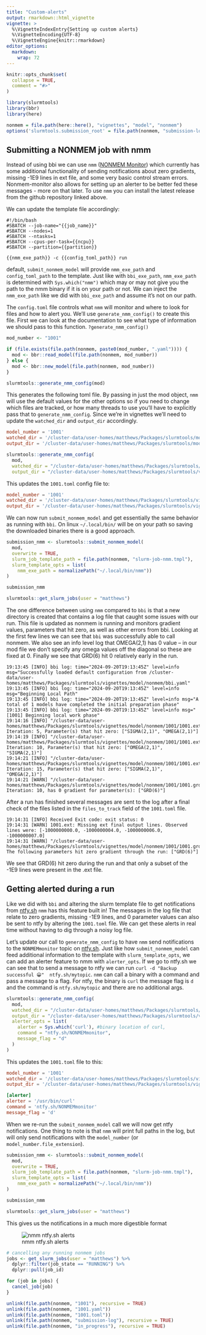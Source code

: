 ```yaml
---
title: "Custom-alerts"
output: rmarkdown::html_vignette
vignette: >
  %\VignetteIndexEntry{Setting up custom alerts}
  %\VignetteEncoding{UTF-8}
  %\VignetteEngine{knitr::rmarkdown}
editor_options: 
  markdown: 
    wrap: 72
---
```


```r
knitr::opts_chunk$set(
  collapse = TRUE,
  comment = "#>"
)
```

```r
library(slurmtools)
library(bbr)
library(here)

nonmem = file.path(here::here(), "vignettes", "model", "nonmem")
options('slurmtools.submission_root' = file.path(nonmem, "submission-log"))
```

## Submitting a NONMEM job with nmm

Instead of using bbi we can use `nmm` ([NONMEM
Monitor](https://github.com/A2-ai/nonmem-monitor/releases)) which
currently has some additional functionality of sending notifications
about zero gradients, missing -1E9 lines in ext file, and some very
basic control stream errors. Nonmem-monitor also allows for setting up
an alerter to be better fed these messages - more on that later. To use
`nmm` you can install the latest release from the github repository
linked above.

We can update the template file accordingly:

``` slurm-job-nmm.tmpl
#!/bin/bash 
#SBATCH --job-name="{{job_name}}" 
#SBATCH --nodes=1 
#SBATCH --ntasks=1
#SBATCH --cpus-per-task={{ncpu}} 
#SBATCH --partition={{partition}}

{{nmm_exe_path}} -c {{config_toml_path}} run
```

default, `submit_nonmem_model` will provide `nmm_exe_path` and
`config_toml_path` to the template. Just like with `bbi_exe_path`,
`nmm_exe_path` is determined with `Sys.which("nmm")` which may or may
not give you the path to the nmm binary if it is on your path or not. We
can inject the `nmm_exe_path` like we did with `bbi_exe_path` and assume
it's not on our path.

The `config.toml` file controls what `nmm` will monitor and where to
look for files and how to alert you. We'll use `generate_nmm_config()`
to create this file. First we can look at the documentation to see what
type of information we should pass to this function.
`?generate_nmm_config()`

```r
mod_number <- "1001"

if (file.exists(file.path(nonmem, paste0(mod_number, ".yaml")))) {
  mod <- bbr::read_model(file.path(nonmem, mod_number))
} else {
  mod <- bbr::new_model(file.path(nonmem, mod_number))
}
```

```r
slurmtools::generate_nmm_config(mod)
```

This generates the following toml file. By passing in just the mod
object, `nmm` will use the default values for the other options so if
you need to change which files are tracked, or how many threads to use
you'll have to explicitly pass that to `generate_nmm_config`. Since
we're in vignettes we'll need to update the `watched_dir` and
`output_dir` accordingly.

``` 1001.toml
model_number = '1001'
watched_dir = '/cluster-data/user-homes/matthews/Packages/slurmtools/model/nonmem'
output_dir = '/cluster-data/user-homes/matthews/Packages/slurmtools/model/nonmem/in_progress'
```

```r
slurmtools::generate_nmm_config( 
  mod, 
  watched_dir = "/cluster-data/user-homes/matthews/Packages/slurmtools/vignettes/model/nonmem",
  output_dir = "/cluster-data/user-homes/matthews/Packages/slurmtools/vignettes/model/nonmem/in_progress")
```

This updates the `1001.toml` config file to:

``` 1001.toml
model_number = '1001'
watched_dir = '/cluster-data/user-homes/matthews/Packages/slurmtools/vignettes/model/nonmem'
output_dir = '/cluster-data/user-homes/matthews/Packages/slurmtools/vignettes/model/nonmem/in_progress'
```

We can now run `submit_nonmem_model` and get essentially the same
behavior as running with `bbi`. On linux `~/.local/bin/` will be on your
path so saving the downloaded binaries there is a good approach.

```r
submission_nmm <- slurmtools::submit_nonmem_model( 
  mod, 
  overwrite = TRUE,
  slurm_job_template_path = file.path(nonmem, "slurm-job-nmm.tmpl"),
  slurm_template_opts = list(
    nmm_exe_path = normalizePath("~/.local/bin/nmm"))
)

submission_nmm
```

```r
slurmtools::get_slurm_jobs(user = "matthews")
```

The one difference between using `nmm` compared to `bbi` is that a new
directory is created that contains a log file that caught some issues
with our run. This file is updated as nonmem is running and monitors
gradient values, parameters that hit zero, as well as other errors from
bbi. Looking at the first few lines we can see that `bbi` was
successfully able to call nonmem. We also see an info level log that
OMEGA(2,1) has 0 value – in our mod file we don't specify any omega
values off the diagonal so these are fixed at 0. Finally we see that
GRD(6) hit 0 relatively early in the run.

``` vignettes/model/nonmem/in_progress/1001/modeling_run_20240827201226.log
19:13:45 [INFO] bbi log: time="2024-09-20T19:13:45Z" level=info msg="Successfully loaded default configuration from /cluster-data/user-homes/matthews/Packages/slurmtools/vignettes/model/nonmem/bbi.yaml"
19:13:45 [INFO] bbi log: time="2024-09-20T19:13:45Z" level=info msg="Beginning Local Path"
19:13:45 [INFO] bbi log: time="2024-09-20T19:13:45Z" level=info msg="A total of 1 models have completed the initial preparation phase"
19:13:45 [INFO] bbi log: time="2024-09-20T19:13:45Z" level=info msg="[1001] Beginning local work phase"
19:14:16 [INFO] "/cluster-data/user-homes/matthews/Packages/slurmtools/vignettes/model/nonmem/1001/1001.ext": Iteration: 5, Parameter(s) that hit zero: ["SIGMA(2,1)", "OMEGA(2,1)"]
19:14:19 [INFO] "/cluster-data/user-homes/matthews/Packages/slurmtools/vignettes/model/nonmem/1001/1001.ext": Iteration: 10, Parameter(s) that hit zero: ["OMEGA(2,1)", "SIGMA(2,1)"]
19:14:21 [INFO] "/cluster-data/user-homes/matthews/Packages/slurmtools/vignettes/model/nonmem/1001/1001.ext": Iteration: 15, Parameter(s) that hit zero: ["SIGMA(2,1)", "OMEGA(2,1)"]
19:14:21 [WARN] "/cluster-data/user-homes/matthews/Packages/slurmtools/vignettes/model/nonmem/1001/1001.grd" Iteration: 10, has 0 gradient for parameter(s): ["GRD(6)"] 
```

After a run has finished several messages are sent to the log after a
final check of the files listed in the `files_to_track` field of the
`1001.toml` file.

``` vignettes/model/nonmem/in_progress/1001/modeling_run_20240827201226.log
19:14:31 [INFO] Received Exit code: exit status: 0
19:14:31 [WARN] 1001.ext: Missing ext final output lines. Observed lines were: [-1000000000.0, -1000000004.0, -1000000006.0, -1000000007.0]
19:14:31 [WARN] "/cluster-data/user-homes/matthews/Packages/slurmtools/vignettes/model/nonmem/1001/1001.grd": The following parameters hit zero gradient through the run: ["GRD(6)"]
```

We see that GRD(6) hit zero during the run and that only a subset of the
-1E9 lines were present in the .ext file.

## Getting alerted during a run

Like we did with `bbi` and altering the slurm template file to get
notifications from [ntfy.sh](ntfy.sh) `nmm` has this feature built in!
The messages in the log file that relate to zero gradients, missing -1E9
lines, and 0 parameter values can also be sent to ntfy by altering the
`1001.toml` file. We can get these alerts in real time without having to
dig through a noisy log file.

Let's update our call to `generate_nmm_config` to have `nmm` send
notifications to the `NONMEMmonitor` topic on [ntfy.sh](ntfy.sh). Just
like how `submit_nonmem_model` can feed additional information to the
template with `slurm_template_opts`, we can add an alerter feature to
nmm with `alerter_opts`. If we go to ntfy.sh we can see that to send a
message to ntfy we can run
`curl -d "Backup successful 😀"  ntfy.sh/mytopic`. `nmm` can call a
binary with a command and pass a message to a flag. For ntfy, the binary
is `curl` the message flag is `d` and the command is `ntfy.sh/mytopic`
and there are no additional args.

```r
slurmtools::generate_nmm_config( 
  mod, 
  watched_dir = "/cluster-data/user-homes/matthews/Packages/slurmtools/vignettes/model/nonmem",
  output_dir = "/cluster-data/user-homes/matthews/Packages/slurmtools/vignettes/model/nonmem/in_progress",
  alerter_opts = list(
    alerter = Sys.which('curl'), #binary location of curl,
    command = "ntfy.sh/NONMEMmonitor",
    message_flag = "d"
  )
)
```

This updates the `1001.toml` file to this:

``` 1001.toml
model_number = '1001'
watched_dir = '/cluster-data/user-homes/matthews/Packages/slurmtools/vignettes/model/nonmem'
output_dir = '/cluster-data/user-homes/matthews/Packages/slurmtools/vignettes/model/nonmem/in_progress'

[alerter]
alerter = '/usr/bin/curl'
command = 'ntfy.sh/NONMEMmonitor'
message_flag = 'd'
```

When we re-run the `submit_nonmem_model` call we will now get ntfy
notifications. One thing to note is that `nmm` will print full paths in
the log, but will only send notifications with the `model_number` (or
`model_number.file_extension`).

```r
submission_nmm <- slurmtools::submit_nonmem_model( 
  mod, 
  overwrite = TRUE,
  slurm_job_template_path = file.path(nonmem, "slurm-job-nmm.tmpl"),
  slurm_template_opts = list(
    nmm_exe_path = normalizePath("~/.local/bin/nmm"))
)

submission_nmm
```

```r
slurmtools::get_slurm_jobs(user = "matthews")
```

This gives us the notifications in a much more digestible format

![nmm ntfy.sh alerts](data/images/nmm_ntfy_alerts.png)

```r
# cancelling any running nonmem jobs
jobs <- get_slurm_jobs(user = "matthews") %>%
  dplyr::filter(job_state == "RUNNING") %>% 
  dplyr::pull(job_id)

for (job in jobs) {
  cancel_job(job)
}

unlink(file.path(nonmem, "1001"), recursive = TRUE)
unlink(file.path(nonmem, "1001.yaml"))
unlink(file.path(nonmem, "1001.toml"))
unlink(file.path(nonmem, "submission-log"), recursive = TRUE)
unlink(file.path(nonmem, "in_progress"), recursive = TRUE)
```
